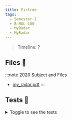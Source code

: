 ```yaml
---
title: Firtree
tags:
  - Semester-1
  - B-MUL-100
  - MyRadar
  - MyRadar
---
```

> Timeline: ?


## Files 📂

:::note 2020 Subject and Files
- [my_radar.pdf](https://github.com/Studio-17/Epitech-Subjects/raw/main/Semester-1/B-MUL-100/MyRadar/MyRadar/my_radar.pdf)
:::

## Tests 🤖
<details>
  <summary>Toggle to see the tests</summary>
  <div>
Yo
  </div>
</details>
